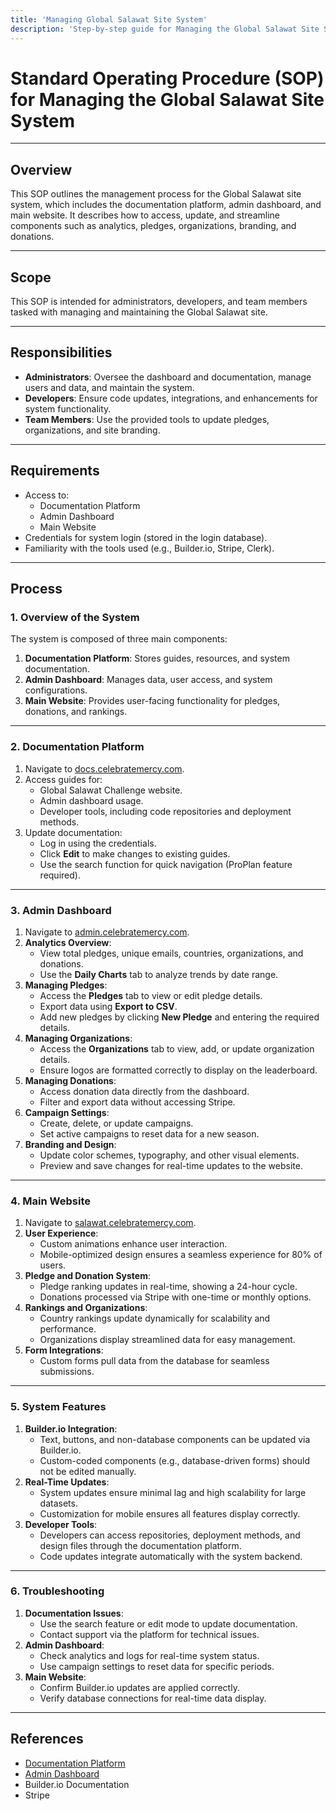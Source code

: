 ```yaml
---
title: 'Managing Global Salawat Site System'
description: 'Step-by-step guide for Managing the Global Salawat Site System'
---
```


# Standard Operating Procedure (SOP) for Managing the Global Salawat Site System

---

## Overview
This SOP outlines the management process for the Global Salawat site system, which includes the documentation platform, admin dashboard, and main website. It describes how to access, update, and streamline components such as analytics, pledges, organizations, branding, and donations.

---

## Scope
This SOP is intended for administrators, developers, and team members tasked with managing and maintaining the Global Salawat site.

---

## Responsibilities
- **Administrators**: Oversee the dashboard and documentation, manage users and data, and maintain the system.
- **Developers**: Ensure code updates, integrations, and enhancements for system functionality.
- **Team Members**: Use the provided tools to update pledges, organizations, and site branding.

---

## Requirements
- Access to:
  - Documentation Platform
  - Admin Dashboard
  - Main Website
- Credentials for system login (stored in the login database).
- Familiarity with the tools used (e.g., Builder.io, Stripe, Clerk).

---

## Process

### 1. Overview of the System
The system is composed of three main components:
1. **Documentation Platform**: Stores guides, resources, and system documentation.
2. **Admin Dashboard**: Manages data, user access, and system configurations.
3. **Main Website**: Provides user-facing functionality for pledges, donations, and rankings.

---

### 2. Documentation Platform
1. Navigate to [docs.celebratemercy.com](https://docs.celebratemercy.com).
2. Access guides for:
   - Global Salawat Challenge website.
   - Admin dashboard usage.
   - Developer tools, including code repositories and deployment methods.
3. Update documentation:
   - Log in using the credentials.
   - Click **Edit** to make changes to existing guides.
   - Use the search function for quick navigation (ProPlan feature required).

---

### 3. Admin Dashboard
1. Navigate to [admin.celebratemercy.com](https://admin.celebratemercy.com).
2. **Analytics Overview**:
   - View total pledges, unique emails, countries, organizations, and donations.
   - Use the **Daily Charts** tab to analyze trends by date range.
3. **Managing Pledges**:
   - Access the **Pledges** tab to view or edit pledge details.
   - Export data using **Export to CSV**.
   - Add new pledges by clicking **New Pledge** and entering the required details.
4. **Managing Organizations**:
   - Access the **Organizations** tab to view, add, or update organization details.
   - Ensure logos are formatted correctly to display on the leaderboard.
5. **Managing Donations**:
   - Access donation data directly from the dashboard.
   - Filter and export data without accessing Stripe.
6. **Campaign Settings**:
   - Create, delete, or update campaigns.
   - Set active campaigns to reset data for a new season.
7. **Branding and Design**:
   - Update color schemes, typography, and other visual elements.
   - Preview and save changes for real-time updates to the website.

---

### 4. Main Website
1. Navigate to [salawat.celebratemercy.com](https://salawat.celebratemercy.com).
2. **User Experience**:
   - Custom animations enhance user interaction.
   - Mobile-optimized design ensures a seamless experience for 80% of users.
3. **Pledge and Donation System**:
   - Pledge ranking updates in real-time, showing a 24-hour cycle.
   - Donations processed via Stripe with one-time or monthly options.
4. **Rankings and Organizations**:
   - Country rankings update dynamically for scalability and performance.
   - Organizations display streamlined data for easy management.
5. **Form Integrations**:
   - Custom forms pull data from the database for seamless submissions.

---

### 5. System Features
1. **Builder.io Integration**:
   - Text, buttons, and non-database components can be updated via Builder.io.
   - Custom-coded components (e.g., database-driven forms) should not be edited manually.
2. **Real-Time Updates**:
   - System updates ensure minimal lag and high scalability for large datasets.
   - Customization for mobile ensures all features display correctly.
3. **Developer Tools**:
   - Developers can access repositories, deployment methods, and design files through the documentation platform.
   - Code updates integrate automatically with the system backend.

---

### 6. Troubleshooting
1. **Documentation Issues**:
   - Use the search feature or edit mode to update documentation.
   - Contact support via the platform for technical issues.
2. **Admin Dashboard**:
   - Check analytics and logs for real-time system status.
   - Use campaign settings to reset data for specific periods.
3. **Main Website**:
   - Confirm Builder.io updates are applied correctly.
   - Verify database connections for real-time data display.

---

## References
- [Documentation Platform](https://docs.celebratemercy.com)
- [Admin Dashboard](https://admin.celebratemercy.com)
- Builder.io Documentation
- Stripe


